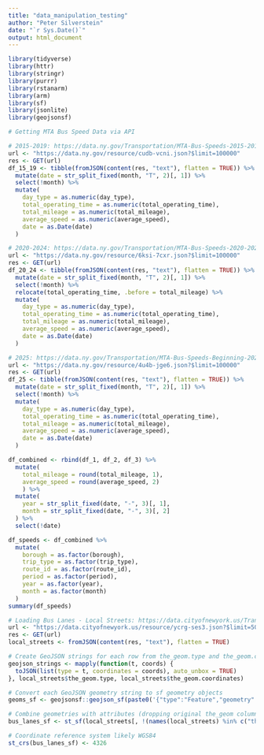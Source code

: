 ```yaml
---
title: "data_manipulation_testing"
author: "Peter Silverstein"
date: "`r Sys.Date()`"
output: html_document
---
```


```r
library(tidyverse)
library(httr)
library(stringr)
library(purrr)
library(rstanarm)
library(arm)
library(sf)
library(jsonlite)
library(geojsonsf)
```

```r
# Getting MTA Bus Speed Data via API

# 2015-2019: https://data.ny.gov/Transportation/MTA-Bus-Speeds-2015-2019/cudb-vcni/about_data
url <- "https://data.ny.gov/resource/cudb-vcni.json?$limit=100000"
res <- GET(url)
df_15_19 <- tibble(fromJSON(content(res, "text"), flatten = TRUE)) %>%
  mutate(date = str_split_fixed(month, "T", 2)[, 1]) %>%
  select(!month) %>%
  mutate(
    day_type = as.numeric(day_type),
    total_operating_time = as.numeric(total_operating_time),
    total_mileage = as.numeric(total_mileage),
    average_speed = as.numeric(average_speed),
    date = as.Date(date)
  )

# 2020-2024: https://data.ny.gov/Transportation/MTA-Bus-Speeds-2020-2024/6ksi-7cxr/about_data
url <- "https://data.ny.gov/resource/6ksi-7cxr.json?$limit=100000"
res <- GET(url)
df_20_24 <- tibble(fromJSON(content(res, "text"), flatten = TRUE)) %>%
  mutate(date = str_split_fixed(month, "T", 2)[, 1]) %>%
  select(!month) %>%
  relocate(total_operating_time, .before = total_mileage) %>%
  mutate(
    day_type = as.numeric(day_type),
    total_operating_time = as.numeric(total_operating_time),
    total_mileage = as.numeric(total_mileage),
    average_speed = as.numeric(average_speed),
    date = as.Date(date)
  )

# 2025: https://data.ny.gov/Transportation/MTA-Bus-Speeds-Beginning-2025/4u4b-jge6/about_data 
url <- "https://data.ny.gov/resource/4u4b-jge6.json?$limit=100000"
res <- GET(url)
df_25 <- tibble(fromJSON(content(res, "text"), flatten = TRUE)) %>%
  mutate(date = str_split_fixed(month, "T", 2)[, 1]) %>%
  select(!month) %>%
  mutate(
    day_type = as.numeric(day_type),
    total_operating_time = as.numeric(total_operating_time),
    total_mileage = as.numeric(total_mileage),
    average_speed = as.numeric(average_speed),
    date = as.Date(date)
  )

df_combined <- rbind(df_1, df_2, df_3) %>%
  mutate(
    total_mileage = round(total_mileage, 1),
    average_speed = round(average_speed, 2)
    ) %>%
  mutate(
    year = str_split_fixed(date, "-", 3)[, 1],
    month = str_split_fixed(date, "-", 3)[, 2]
  ) %>%
  select(!date)
```

```r
df_speeds <- df_combined %>%
  mutate(
    borough = as.factor(borough),
    trip_type = as.factor(trip_type),
    route_id = as.factor(route_id),
    period = as.factor(period),
    year = as.factor(year),
    month = as.factor(month)
  )
summary(df_speeds)
```

```r
# Loading Bus Lanes - Local Streets: https://data.cityofnewyork.us/Transportation/Bus-Lanes-Local-Streets/ycrg-ses3/about_data 
url <- "https://data.cityofnewyork.us/resource/ycrg-ses3.json?$limit=5000"
res <- GET(url)
local_streets <- fromJSON(content(res, "text"), flatten = TRUE)

# Create GeoJSON strings for each row from the_geom.type and the_geom.coordinates
geojson_strings <- mapply(function(t, coords) {
  toJSON(list(type = t, coordinates = coords), auto_unbox = TRUE)
}, local_streets$the_geom.type, local_streets$the_geom.coordinates)

# Convert each GeoJSON geometry string to sf geometry objects
geoms_sf <- geojsonsf::geojson_sf(paste0('{"type":"Feature","geometry":', geojson_strings, '}'))

# Combine geometries with attributes (dropping original the_geom columns)
bus_lanes_sf <- st_sf(local_streets[, !(names(local_streets) %in% c("the_geom.type", "the_geom.coordinates", "the_geom"))], geometry = geoms_sf$geometry)

# Coordinate reference system likely WGS84
st_crs(bus_lanes_sf) <- 4326
```










